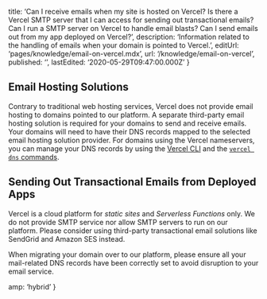 
  title: ‘Can I receive emails when my site is hosted on Vercel? Is there a Vercel SMTP server that I can access for sending out transactional emails? Can I run a SMTP server on Vercel to handle email blasts? Can I send emails out from my app deployed on Vercel?’,
  description:
    ‘Information related to the handling of emails when your domain is pointed to Vercel.’,
  editUrl: ‘pages/knowledge/email-on-vercel.mdx’,
  url: ‘/knowledge/email-on-vercel’,
  published: ‘’,
  lastEdited: ‘2020-05-29T09:47:00.000Z’
}

## Email Hosting Solutions

Contrary to traditional web hosting services, Vercel does not provide email hosting to domains pointed to our platform. A separate third-party email hosting solution is required for your domains to send and receive emails. Your domains will need to have their DNS records mapped to the selected email hosting solution provider. For domains using the Vercel nameservers, you can manage your DNS records by using the [Vercel CLI](/download) and the [`vercel dns` commands](/docs/cli#commands/dns). 

## Sending Out Transactional Emails from Deployed Apps

Vercel is a cloud platform for *static sites* and *Serverless Functions* only. We do not provide SMTP service nor allow SMTP servers to run on our platform. Please consider using third-party transactional email solutions like SendGrid and Amazon SES instead.

<Note type=“warning”>
  When migrating your domain over to our platform, please ensure all your mail-related DNS records have been correctly set to avoid disruption to your email service.
</Note>


  amp: ‘hybrid’
}
